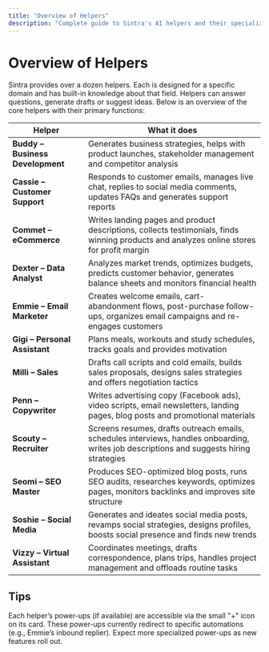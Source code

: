 ```yaml
---
title: "Overview of Helpers"
description: "Complete guide to Sintra's AI helpers and their specializations"
---
```


# Overview of Helpers

Sintra provides over a dozen helpers. Each is designed for a specific domain and has built-in knowledge about that field. Helpers can answer questions, generate drafts or suggest ideas. Below is an overview of the core helpers with their primary functions:

| Helper | What it does |
|--------|-------------|
| **Buddy – Business Development** | Generates business strategies, helps with product launches, stakeholder management and competitor analysis |
| **Cassie – Customer Support** | Responds to customer emails, manages live chat, replies to social media comments, updates FAQs and generates support reports |
| **Commet – eCommerce** | Writes landing pages and product descriptions, collects testimonials, finds winning products and analyzes online stores for profit margin |
| **Dexter – Data Analyst** | Analyzes market trends, optimizes budgets, predicts customer behavior, generates balance sheets and monitors financial health |
| **Emmie – Email Marketer** | Creates welcome emails, cart-abandonment flows, post-purchase follow-ups, organizes email campaigns and re-engages customers |
| **Gigi – Personal Assistant** | Plans meals, workouts and study schedules, tracks goals and provides motivation |
| **Milli – Sales** | Drafts call scripts and cold emails, builds sales proposals, designs sales strategies and offers negotiation tactics |
| **Penn – Copywriter** | Writes advertising copy (Facebook ads), video scripts, email newsletters, landing pages, blog posts and promotional materials |
| **Scouty – Recruiter** | Screens resumes, drafts outreach emails, schedules interviews, handles onboarding, writes job descriptions and suggests hiring strategies |
| **Seomi – SEO Master** | Produces SEO-optimized blog posts, runs SEO audits, researches keywords, optimizes pages, monitors backlinks and improves site structure |
| **Soshie – Social Media** | Generates and ideates social media posts, revamps social strategies, designs profiles, boosts social presence and finds new trends |
| **Vizzy – Virtual Assistant** | Coordinates meetings, drafts correspondence, plans trips, handles project management and offloads routine tasks |

## Tips

Each helper’s power-ups (if available) are accessible via the small "+" icon on its card. These power-ups currently redirect to specific automations (e.g., Emmie’s inbound replier). Expect more specialized power-ups as new features roll out.